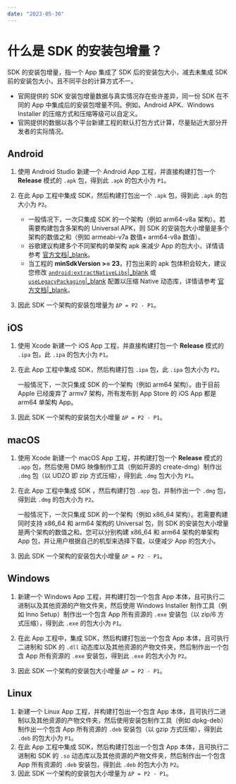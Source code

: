 ```yaml
---
date: "2023-05-30"
---
```

# 什么是 SDK 的安装包增量？

SDK 的安装包增量，指一个 App 集成了 SDK 后的安装包大小，减去未集成 SDK 前的安装包大小，且不同平台的计算方式不一。

<div class="mk-hint">

- 官网提供的 SDK 安装包增量数据与真实情况存在些许差异，同一份 SDK 在不同的 App 中集成后的安装包增量不同。例如，Android APK、Windows Installer 的压缩方式和压缩等级可以自定义。
- 官网提供的数据以各个平台新建工程的默认打包方式计算，尽量贴近大部分开发者的实际情况。

</div>

## Android

1. 使用 Android Studio 新建一个 Android App 工程，并直接构建打包一个 **Release** 模式的 `.apk` 包，得到此 `.apk` 的包大小为 `P1`。
2. 在此 App 工程中集成 SDK，然后构建打包出一个 `.apk` 包，得到此 `.apk` 的包大小为 `P2`。

    <div class="mk-hint">

    - 一般情况下，一次只集成 SDK 的一个架构（例如 arm64-v8a 架构）。若需要构建包含多架构的 Universal APK，则 SDK 的安装包大小增量是多个架构的数值之和（例如 armeabi-v7a 数值+ arm64-v8a 数值）。
    - 谷歌建议构建多个不同架构的单架构 apk 来减少 App 的包大小，详情请参考 [官方文档\|_blank](https://developer.android.com/studio/build/configure-apk-splits)。
    - 当工程的 **minSdkVersion >= 23**，打包出来的 apk 包体积会较大，建议您修改 [`android:extractNativeLibs`\|_blank](https://developer.android.google.cn/guide/topics/manifest/application-element?hl=zh-cn#extractNativeLibs) 或 [`useLegacyPackaging`\|_blank](https://developer.android.google.cn/reference/tools/gradle-api/7.1/com/android/build/api/dsl/JniLibsPackagingOptions#useLegacyPackaging:kotlin.Boolean) 配置以压缩 Native 动态库，详情请参考 [官方文档\|_blank](https://developer.android.google.cn/guide/topics/manifest/application-element?hl=zh-cn#extractNativeLibs)。
    </div>

3. 因此 SDK 一个架构的安装包增量为 `ΔP = P2 - P1`。

## iOS

1. 使用 Xcode 新建一个 iOS App 工程，并直接构建打包一个 **Release** 模式的 `.ipa` 包，此 `.ipa` 的包大小为 `P1`。
2. 在此 App 工程中集成 SDK，然后构建打包 `.ipa` 包，此 `.ipa` 包大小为 `P2`。

    <div class="mk-hint">

    一般情况下，一次只集成 SDK 的一个架构（例如 arm64 架构）。由于目前 Apple 已经废弃了 armv7 架构，所有发布到 App Store 的 iOS App 都是 arm64 单架构 App。

    </div>

3. 因此 SDK 一个架构的安装包大小增量 `ΔP = P2 - P1`。

## macOS

1. 使用 Xcode 新建一个 macOS App 工程，并构建打包一个 **Release** 模式的 `.app` 包，然后使用 DMG 映像制作工具（例如开源的 create-dmg）制作出 `.dmg` 包（以 UDZO 即 zip 方式压缩），得到此 `.dmg` 包大小为 `P1`。
2. 在此 App 工程中集成 SDK ，然后构建打包 `.app` 包，并制作出一个 `.dmg` 包，得到此 `.dmg` 的包大小为 `P2`。

    <div class="mk-hint">

    一般情况下，一次只集成 SDK 的一个架构（例如 x86_64 架构）。若需要构建同时支持 x86_64 和 arm64 架构的 Universal 包，则 SDK 的安装包大小增量是两个架构的数值之和。您可以分别构建 x86_64 和 arm64 架构的单架构 App 包，并让用户根据自己的机型来选择下载，以便减少 App 的包大小。
    </div>

3. 因此 SDK 一个架构的安装包大小增量 `ΔP = P2 - P1`。

## Windows

1. 新建一个 Windows App 工程，并构建打包一个包含 App 本体，且可执行二进制以及其他资源的产物文件夹，然后使用 Windows Installer 制作工具（例如 Inno Setup）制作出一个包含 App 所有资源的 `.exe` 安装包（以 zip/6 方式压缩），得到此 `.exe` 的包大小为 `P1`。
2. 在此 App 工程中，集成 SDK，然后构建打包出一个包含 App 本体，且可执行二进制和 SDK 的 `.dll` 动态库以及其他资源的产物文件夹，然后制作出一个包含 App 所有资源的 `.exe` 安装包，得到此 `.exe` 的包大小为 `P2`。

3. 因此 SDK 一个架构的安装包大小增量 `ΔP = P2 - P1`。

## Linux

1. 新建一个 Linux App 工程，并构建打包出一个包含 App 本体，且可执行二进制以及其他资源的产物文件夹，然后使用安装包制作工具（例如 dpkg-deb）制作出一个包含 App 所有资源的 `.deb` 安装包（以 gzip 方式压缩），得到此 `.deb` 的包大小为 `P1`。
2. 在此 App 工程中集成 SDK，然后构建打包出一个包含 App 本体，且可执行二进制和 SDK 的 `.so` 动态库以及其他资源的产物文件夹，然后制作出一个包含 App 所有资源的 `.deb` 安装包，得到此 `.deb` 的包大小为 `P2`。
3. 因此 SDK 一个架构的安装包大小增量为 `ΔP = P2 - P1`。
